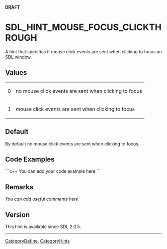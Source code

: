 <!-- # page was renamed from SDL_HINT_MAC_MOUSE_FOCUS_CLICKTHROUGH -->
<span color="red">'''DRAFT'''</span>

<!-- #You will need to remove the line #acl All:read above in order to be able to save the new page.  Do not remove any other content above this comment.  You may delete this comment before you save. -->

<!-- #*^*^*^*^*See http://wiki.libsdl.org/moin.cgi/SGEnumerations for details on editing this page*^*^*^*^* -->


= SDL_HINT_MOUSE_FOCUS_CLICKTHROUGH =
A hint that specifies if mouse click events are sent when clicking to focus an SDL window.




== Values ==
{|
|0
|no mouse click events are sent when clicking to focus
|-
|1
|mouse click events are sent when clicking to focus
|}


== Default ==
By default no mouse click events are sent when clicking to focus.


== Code Examples ==
```c++
You can add your code example here
```

<!-- #Leave this section as-is unless you have a code example to put in.  In that case, replace You can add your code example here with your code example following the Style Guide instructions.  Leave the rest of the markup alone and delete this comment. -->


== Remarks ==
''You can add useful comments here''

<!-- #Leave this section as-is unless you have a remark to put in.  In that case, replace ''You can add useful comments here'' with your remark(s) following the Style Guide instructions.  Leave the rest of the markup alone and delete this comment. -->


== Version ==
This hint is available since SDL 2.0.5.


----
[[CategoryDefine]], [[CategoryHints]]
<!-- #See the Style Guide for instructions on editing the footer. -->
